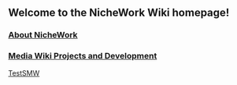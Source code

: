 ==Welcome to the NicheWork Wiki homepage!==

===[https://web.nichework.com/wiki/NicheWork:About About NicheWork]===

===[https://web.nichework.com/wiki/MediaWiki_Projects_and_Development Media Wiki Projects and Development]===

[[TestSMW]]
